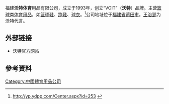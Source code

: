 福建'''沃特体育'''用品有限公司，成立于1993年，创立“VOIT”（'''沃特'''）品牌。主营[[篮球|篮球]]类[[体育用品|体育用品]]，如[[篮球鞋|篮球鞋]]、[[跑鞋|跑鞋]]、[[球衣|球衣]]。<ref>[http://yp.ydpp.com/Center.aspx?id=253 http://yp.ydpp.com/Center.aspx?id=253] {{webarchive|url=https://web.archive.org/web/20090602233010/http://yp.ydpp.com/center.aspx?id=253 |date=2009-06-02 }}</ref>公司地址位于[[福建省|福建省]][[莆田市|莆田市]]。[[王治郅|王治郅]]为沃特代言。
==外部链接==
*[https://web.archive.org/web/20090201013614/http://www.voit.com.cn/index.aspx 沃特官方网站]
==參考資料==
<div class="references-small">
<references />
</div>
[[Category:中國體育用品公司|Category:中國體育用品公司]]